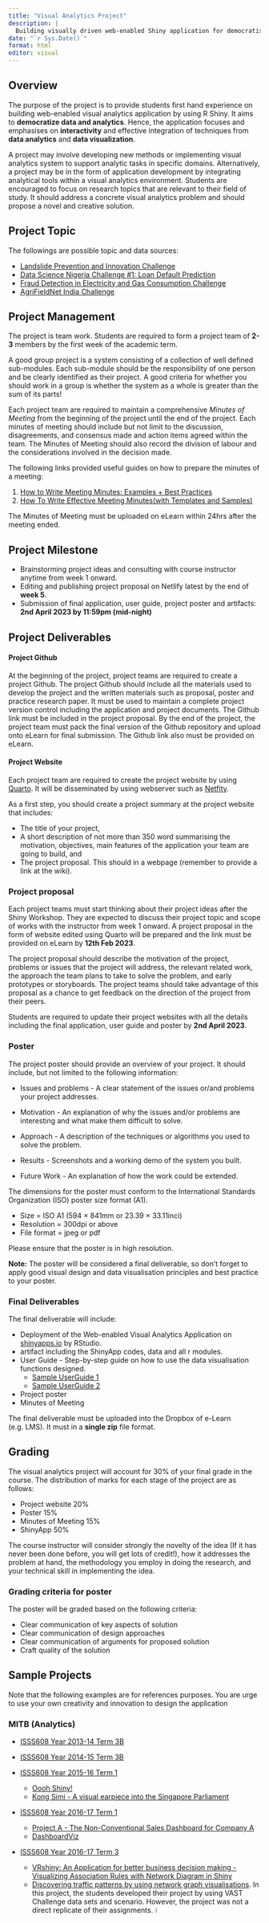```yaml
---
title: "Visual Analytics Project"
description: |
  Building visually driven web-enabled Shiny application for democratising data and analytics.
date: "`r Sys.Date()`"
format: html
editor: visual
---
```


## Overview

The purpose of the project is to provide students first hand experience on building web-enabled visual analytics application by using R Shiny. It aims to **democratize data and analytics**. Hence, the application focuses and emphasises on **interactivity** and effective integration of techniques from **data analytics** and **data visualization**.

A project may involve developing new methods or implementing visual analytics system to support analytic tasks in specific domains. Alternatively, a project may be in the form of application development by integrating analytical tools within a visual analytics environment. Students are encouraged to focus on research topics that are relevant to their field of study. It should address a concrete visual analytics problem and should propose a novel and creative solution.

## Project Topic

The followings are possible topic and data sources:

-   [Landslide Prevention and Innovation Challenge](https://zindi.africa/competitions/landslide-prevention-and-innovation-challenge)
-   [Data Science Nigeria Challenge #1: Loan Default Prediction](https://zindi.africa/competitions/data-science-nigeria-challenge-1-loan-default-prediction)
-   [Fraud Detection in Electricity and Gas Consumption Challenge](https://zindi.africa/competitions/ai-hack-tunisia-4-predictive-analytics-challenge-1)
-   [AgriFieldNet India Challenge](https://zindi.africa/competitions/agrifieldnet-india-challenge)

## Project Management

The project is team work. Students are required to form a project team of **2-3** members by the first week of the academic term.

A good group project is a system consisting of a collection of well defined sub-modules. Each sub-module should be the responsibility of one person and be clearly identified as their project. A good criteria for whether you should work in a group is whether the system as a whole is greater than the sum of its parts!

Each project team are required to maintain a comprehensive *Minutes of Meeting* from the beginning of the project until the end of the project. Each minutes of meeting should include but not limit to the discussion, disagreements, and consensus made and action items agreed within the team. The Minutes of Meeting should also record the division of labour and the considerations involved in the decision made.

The following links provided useful guides on how to prepare the minutes of a meeting:

1.  [How to Write Meeting Minutes: Examples + Best Practices](https://fellow.app/blog/meetings/meeting-minutes-example-and-best-practices/)
2.  [How To Write Effective Meeting Minutes(with Templates and Samples)](https://www.wildapricot.com/blog/how-to-write-meeting-minutes)

The Minutes of Meeting must be uploaded on eLearn within 24hrs after the meeting ended.

## Project Milestone

-   Brainstorming project ideas and consulting with course instructor anytime from week 1 onward.
-   Editing and publishing project proposal on Netlify latest by the end of **week 5**.
-   Submission of final application, user guide, project poster and artifacts: **2nd April 2023 by 11:59pm (mid-night)**

## Project Deliverables

#### Project Github

At the beginning of the project, project teams are required to create a project Github. The project Github should include all the materials used to develop the project and the written materials such as proposal, poster and practice research paper. It must be used to maintain a complete project version control including the application and project documents. The Github link must be included in the project proposal. By the end of the project, the project team must pack the final version of the Github repository and upload onto eLearn for final submission. The Github link also must be provided on eLearn.

#### Project Website

Each project team are required to create the project website by using [Quarto](https://quarto.org/docs/websites/). It will be disseminated by using webserver such as [Netfity](https://www.netlify.com/).

As a first step, you should create a project summary at the project website that includes:

-   The title of your project,
-   A short description of not more than 350 word summarising the motivation, objectives, main features of the application your team are going to build, and
-   The project proposal. This should in a webpage (remember to provide a link at the wiki).

### Project proposal

Each project teams must start thinking about their project ideas after the Shiny Workshop. They are expected to discuss their project topic and scope of works with the instructor from week 1 onward. A project proposal in the form of website edited using Quarto will be prepared and the link must be provided on eLearn by **12th Feb 2023**.

The project proposal should describe the motivation of the project, problems or issues that the project will address, the relevant related work, the approach the team plans to take to solve the problem, and early prototypes or storyboards. The project teams should take advantage of this proposal as a chance to get feedback on the direction of the project from their peers.

Students are required to update their project websites with all the details including the final application, user guide and poster by **2nd April 2023**.

### Poster

The project poster should provide an overview of your project. It should include, but not limited to the following information:

-   Issues and problems - A clear statement of the issues or/and problems your project addresses.

-   Motivation - An explanation of why the issues and/or problems are interesting and what make them difficult to solve.

-   Approach - A description of the techniques or algorithms you used to solve the problem.

-   Results - Screenshots and a working demo of the system you built.

-   Future Work - An explanation of how the work could be extended.

The dimensions for the poster must conform to the International Standards Organization (ISO) poster size format (A1).

-   Size = ISO A1 (594 × 841mm or 23.39 × 33.11inci)
-   Resolution = 300dpi or above
-   File format = jpeg or pdf

Please ensure that the poster is in high resolution.

**Note:** The poster will be considered a final deliverable, so don't forget to apply good visual design and data visualisation principles and best practice to your poster.

### Final Deliverables

The final deliverable will include:

-   Deployment of the Web-enabled Visual Analytics Application on [shinyapps.io](https://www.shinyapps.io/?_ga=2.66761195.475946033.1646029532-851903384.1642396379) by RStudio.
-   artifact including the ShinyApp codes, data and all r modules.
-   User Guide - Step-by-step guide on how to use the data visualisation functions designed.
    -   [Sample UserGuide 1](https://wiki.smu.edu.sg/1920t2isss608/Group11_user_guide)
    -   [Sample UserGuide 2](https://wiki.smu.edu.sg/1920t2isss608/img_auth.php/0/02/ISSS608_Group02_UserGuide.pdf)
-   Project poster
-   Minutes of Meeting

The final deliverable must be uploaded into the Dropbox of e-Learn (e.g. LMS). It must in a **single zip** file format.

## Grading

The visual analytics project will account for 30% of your final grade in the course. The distribution of marks for each stage of the project are as follows:

-   Project website 20%
-   Poster 15%
-   Minutes of Meeting 15%
-   ShinyApp 50%

The course instructor will consider strongly the novelty of the idea (If it has never been done before, you will get lots of credit!), how it addresses the problem at hand, the methodology you employ in doing the research, and your technical skill in implementing the idea.

### Grading criteria for poster

The poster will be graded based on the following criteria:

-   Clear communication of key aspects of solution
-   Clear communication of design approaches
-   Clear communication of arguments for proposed solution
-   Craft quality of the solution

## Sample Projects

Note that the following examples are for references purposes. You are urge to use your own creativity and innovation to design the application

### MITB (Analytics)

-   [ISSS608 Year 2013-14 Term 3B](https://wiki.smu.edu.sg/1314t3bisss606/Project_Groups)

-   [ISSS608 Year 2014-15 Term 3B](https://wiki.smu.edu.sg/1516t3isss608g1/Project_Groups)

-   [ISSS608 Year 2015-16 Term 1](https://wiki.smu.edu.sg/1516t1isss608g1/Project_Groups)

    -   [Oooh Shiny!](https://wiki.smu.edu.sg/1516t1isss608g1/ISSS608_2015_16T1_Group1_Proposal)
    -   [Kong Simi - A visual earpiece into the Singapore Parliament](https://wiki.smu.edu.sg/1516t1isss608g1/ISSS608_2015_16T1_Group2_Proposal)

-   [ISSS608 Year 2016-17 Term 1](https://wiki.smu.edu.sg/1617t1ISSS608g1/Project_Groups)

    -   [Project A - The Non-Conventional Sales Dashboard for Company A](https://wiki.smu.edu.sg/1617t1ISSS608g1/ISSS608_2016-17_T1_Project_Team_11)
    -   [DashboardViz](https://wiki.smu.edu.sg/1617t1ISSS608g1/ISSS608_2016_17T1_Group5_Report)

-   [ISSS608 Year 2016-17 Term 3](https://wiki.smu.edu.sg/1617t3isss608g1/Project_Groups)

    -   [VRshiny: An Application for better business decision making - Visualizing Association Rules with Network Diagram in Shiny](https://wiki.smu.edu.sg/1617t3isss608g1/ISSS608_2016-17_T3_Group8_Arules_Project_Proposal)
    -   [Discovering traffic patterns by using network graph visualisations](https://wiki.smu.edu.sg/1617t3isss608g1/Group1_Introduction). In this project, the students developed their project by using VAST Challenge data sets and scenario. However, the project was not a direct replicate of their assignments. ![](img/must_read.jpg){width="5%"}

-   [ISSS608 Year 2017-18 Term 1](https://wiki.smu.edu.sg/1718t1isss608g1/Project_Groups)

-   [ISSS608 Year 2017-18 Term 3](https://wiki.smu.edu.sg/1718t3isss608/Project_Groups)

    -   [Singapore Property Market Watch - Your new tool to visualize SG Property Trend](https://wiki.smu.edu.sg/1718t3isss608/Group07_Overview)

-   [ISSS608 Year 2018-19 Term 1](https://wiki.smu.edu.sg/18191isss608g1/Project_Groups)

    -   [Corn: The A-maize-ing Crop](https://wiki.smu.edu.sg/18191isss608g1/ISSS608_Group07_Proposal)

-   [ISSS608 Year 2018-19 Term 3](https://wiki.smu.edu.sg/1819t3isss608/Project_Groups)

    -   [How healthy is your neighbourhood?](https://sindhu-ramesh.shinyapps.io/Visual_Analytics_project1/)
    -   [An Interactive Shiny web Application to study the past trends and forecast of tourists to Singapore](https://wiki.smu.edu.sg/1819t3isss608/Group03_Overview)

-   [ISSS608 Year 2019-20 Term 2](https://wiki.smu.edu.sg/1920t2isss608/Project_Groups)

    -   [SGSAS: Simple Geo-Spatial Analysis using R-Shiny](https://wiki.smu.edu.sg/1920t2isss608/Group11_proposal)
    -   [A Visual Exploration of Media Consumption in Singapore](https://wiki.smu.edu.sg/1920t2isss608/Group02_proposal)

-   [ISSS608 Year 2020-21 Term 2](VAProject/VAProject-AY2020-21T2.html)

-   [ISSS608 Year 2021-22 January Term](VAProject/VAProject-AY2020-21T2.html)

    -   Group 1: [Money Not Enough: A Deep Dive into Singapore's Shopping Basket](https://moneynoenough.netlify.app/)
    -   Group 5: [How to spot a Golden Goose (a.k.a. Profitable Rental Property) in Singapore](https://singaporegoldengoose.netlify.app/index.html)
    -   Group 6: [ShinyCoin](https://shinycoin.netlify.app/).

- AY2021-2022 April Term: Project Grouping

  -   [Group 1](https://isss698-vast-challenge-group8.netlify.app/)
  -   [Group 2](https://visual-analysis-project-g2.netlify.app/)
  -   [Group 3](https://wealthcheckup.netlify.app/)
  -   [Group 4](https://isss608group4.netlify.app/)
  -   [Group 5](https://isss608-project-group5.netlify.app/)
  -   [Group 6](https://isss608-group06.netlify.app/)
  -   [Group 7](https://isss608group7.shinyapps.io/Group_7/)
  -   [Group 9](https://vaprojectgroup9.netlify.app/)
  -   [Group 10](https://group10-vast-challenge-2022-project.netlify.app/)
  -   [Group 11](https://projectgroup11.netlify.app/)
  -   [Group 12](https://group12-va-project.netlify.app/)

## AY2022-2023 April Term: Project Grouping

- [Group 1: SG Bus Commute Pattern](https://isss608-sg-bus-commuting-pattern.netlify.app/)
- [Group2: Exploring Trends in Video Games Distributed by Steam](https://letsplay-isss608-proj.netlify.app/)
- [Group 3: Tanzania Tourism Analysis](https://thehabaritanzania.netlify.app/)
- [Group 4: HotelViz](https://visual-analytics-2023jan-group1.netlify.app/)
- [Group 5: Loan Default Prediction](https://isss608-vaa-project-2023.netlify.app/)
- [Group 6: Electricity Price Analysis in Europe](https://isss608visual-group6.netlify.app/)
- [Group 7: Water is Life](https://waterislife.netlify.app/about.html)
- [Group 8: BidBetter: Leveraging Visual Insights for Smarter Tender Bidding](https://bidbetter-app.netlify.app/)
- [Group 9: Power Analytics - Uncovering household electricity consumption patterns in Singapore](https://teampoweranalytics.netlify.app/)
- [Group 10: Visitor Arrival Analysis](https://isss608-visitorarrivalanalysis.netlify.app/)
- [Group 11: Swim Analytica](https://swimanalytica.netlify.app/)
- [Group 12: Loan Default Prediction](https://isss608-2022-23gp12.netlify.app/)
- [Group 13: Movie Analysis and Prediction](https://isss608-vaa-ay2022-23-movie-project.netlify.app/)





# Q & A
